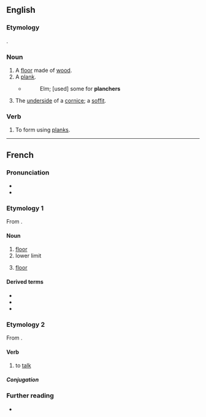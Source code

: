 ==English==

===Etymology===
{{etyl|fr|en}} {{m|fr|planche}}.

===Noun===
{{en-noun}}

# A [[floor]] made of [[wood]].
# A [[plank]].
#* {{RQ:Bacon SS}}
#*:Elm; [used] some for '''planchers'''
# {{lb|en|architecture}} The [[underside]] of a [[cornice]]; a [[soffit]].

===Verb===
{{en-verb}}

# {{lb|en|obsolete|transitive}} To form using [[plank]]s.
#: {{rfquotek|en|Golding}}

{{Webster 1913}}

----

==French==

===Pronunciation===
* {{fr-IPA}}
* {{audio|fr|Fr-plancher.ogg|audio (le plancher)}}

===Etymology 1===
From {{m|fr|planche}}.

====Noun====
{{fr-noun|m}}

# [[floor]]
# lower limit
# {{lb|fr|anatomy}} [[floor]]

====Derived terms====
* {{l|fr|débarrasser le plancher}}
* {{l|fr|mettre le pied au plancher}}
* {{l|fr|plancher des vaches}}

===Etymology 2===
From {{m|fr|planche}}.

====Verb====
{{fr-verb}}

# {{lb|fr|intransitive}} to [[talk]]

=====Conjugation=====
{{fr-conj-auto}}

===Further reading===
* {{R:TLFi}}